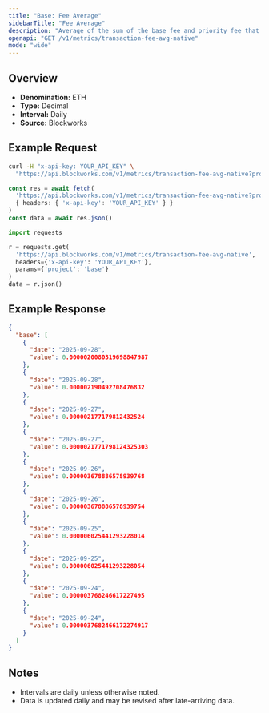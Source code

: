 ```yaml
---
title: "Base: Fee Average"
sidebarTitle: "Fee Average"
description: "Average of the sum of the base fee and priority fee that day in native chain token"
openapi: "GET /v1/metrics/transaction-fee-avg-native"
mode: "wide"
---
```


## Overview

- **Denomination:** ETH
- **Type:** Decimal
- **Interval:** Daily
- **Source:** Blockworks

## Example Request

<CodeGroup>

```bash cURL
curl -H "x-api-key: YOUR_API_KEY" \
  "https://api.blockworks.com/v1/metrics/transaction-fee-avg-native?project=base"
```

```typescript TypeScript
const res = await fetch(
  'https://api.blockworks.com/v1/metrics/transaction-fee-avg-native?project=base',
  { headers: { 'x-api-key': 'YOUR_API_KEY' } }
)
const data = await res.json()
```

```python Python
import requests

r = requests.get(
  'https://api.blockworks.com/v1/metrics/transaction-fee-avg-native',
  headers={'x-api-key': 'YOUR_API_KEY'},
  params={'project': 'base'}
)
data = r.json()
```

</CodeGroup>

## Example Response

```json
{
  "base": [
    {
      "date": "2025-09-28",
      "value": 0.0000020080319698847987
    },
    {
      "date": "2025-09-28",
      "value": 0.000002190492708476832
    },
    {
      "date": "2025-09-27",
      "value": 0.000002177179812432524
    },
    {
      "date": "2025-09-27",
      "value": 0.0000021771798124325303
    },
    {
      "date": "2025-09-26",
      "value": 0.000003678886578939768
    },
    {
      "date": "2025-09-26",
      "value": 0.000003678886578939754
    },
    {
      "date": "2025-09-25",
      "value": 0.000006025441293228014
    },
    {
      "date": "2025-09-25",
      "value": 0.000006025441293228054
    },
    {
      "date": "2025-09-24",
      "value": 0.000003768246617227495
    },
    {
      "date": "2025-09-24",
      "value": 0.0000037682466172274917
    }
  ]
}
```

## Notes
- Intervals are daily unless otherwise noted.
- Data is updated daily and may be revised after late-arriving data.